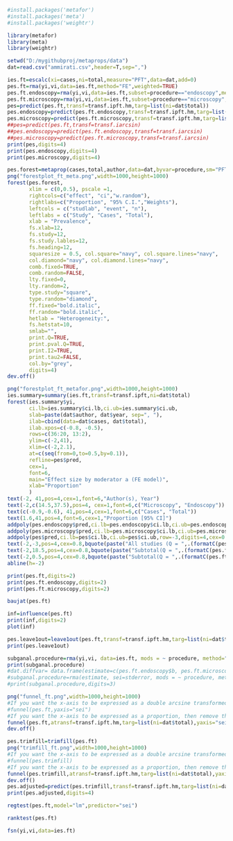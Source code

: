 ```r
#install.packages('metafor')
#install.packages('meta')
#install.packages('weightr')
```
```r
library(metafor)
library(meta)
library(weightr)
```
```r
setwd("D:/mygithubproj/metaprops/data")
dat=read.csv("ammirati.csv",header=T,sep=",")
```
```r
ies.ft=escalc(xi=cases,ni=total,measure="PFT",data=dat,add=0)
pes.ft=rma(yi,vi,data=ies.ft,method="FE",weighted=TRUE)
pes.ft.endoscopy=rma(yi,vi,data=ies.ft,subset=procedure=="endoscopy",method="FE")
pes.ft.microscopy=rma(yi,vi,data=ies.ft,subset=procedure=="microscopy",method="FE")
pes=predict(pes.ft,transf=transf.ipft.hm,targ=list(ni=dat$total))
pes.endoscopy=predict(pes.ft.endoscopy,transf=transf.ipft.hm,targ=list(ni=dat$total))
pes.microscopy=predict(pes.ft.microscopy,transf=transf.ipft.hm,targ=list(ni=dat$total))
##pes=predict(pes.ft,transf=transf.iarcsin)
##pes.endoscopy=predict(pes.ft.endoscopy,transf=transf.iarcsin)
##pes.microscopy=predict(pes.ft.microscopy,transf=transf.iarcsin)
print(pes,digits=4)
print(pes.endoscopy,digits=4)
print(pes.microscopy,digits=4)
```
```r
pes.forest=metaprop(cases,total,author,data=dat,byvar=procedure,sm="PFT",method.tau="DL",incr=0.5,allincr=FALSE,addincr=FALSE,title="")
png("forestplot_ft_meta.png",width=1000,height=1000)
forest(pes.forest,
       xlim = c(0,0.5), pscale =1, 
       rightcols=c("effect", "ci","w.random"),
       rightlabs=c("Proportion", "95% C.I.","Weights"),
       leftcols = c("studlab", "event", "n"), 
       leftlabs = c("Study", "Cases", "Total"),
       xlab = "Prevalence", 
       fs.xlab=12,
       fs.study=12,
       fs.study.lables=12,
       fs.heading=12,
       squaresize = 0.5, col.square="navy", col.square.lines="navy",
       col.diamond="navy", col.diamond.lines="navy",
       comb.fixed=TRUE,
       comb.random=FALSE,
       lty.fixed=0,
       lty.random=2, 
       type.study="square",
       type.random="diamond",
       ff.fixed="bold.italic",
       ff.random="bold.italic",
       hetlab = "Heterogeneity:",
       fs.hetstat=10,
       smlab="",
       print.Q=TRUE,
       print.pval.Q=TRUE,
       print.I2=TRUE,
       print.tau2=FALSE,
       col.by="grey",
       digits=4)
dev.off()
```
```r
png("forestplot_ft_metafor.png",width=1000,height=1000)
ies.summary=summary(ies.ft,transf=transf.ipft,ni=dat$total)
forest(ies.summary$yi,
       ci.lb=ies.summary$ci.lb,ci.ub=ies.summary$ci.ub,
       slab=paste(dat$author, dat$year, sep=", "),
       ilab=cbind(data=dat$cases, dat$total),
       ilab.xpos=c(-0.8, -0.5),
       rows=c(36:20, 13:2),
       ylim=c(-2,41),
       xlim=c(-2,2.1),
       at=c(seq(from=0,to=0.5,by=0.1)), 
       refline=pes$pred,
       cex=1,
       font=6,
       main="Effect size by moderator a (FE model)",
       xlab="Proportion"
       )
text(-2, 41,pos=4,cex=1,font=6,"Author(s), Year")
text(-2,c(14.5,37.5),pos=4, cex=1,font=6,c("Microscopy", "Endoscopy"))
text(c(-0.9,-0.6), 41,pos=4,cex=1,font=6,c("Cases", "Total"))
text(1.6,41,pos=4,font=6,cex=1,"Proportion [95% CI]")
addpoly(pes.endoscopy$pred,ci.lb=pes.endoscopy$ci.lb,ci.ub=pes.endoscopy$ci.ub,row=18.5,digits=4,cex=0.8,mlab="")
addpoly(pes.microscopy$pred,ci.lb=pes.microscopy$ci.lb,ci.ub=pes.microscopy$ci.ub,row=0.5,digits=4,cex=0.8,mlab="")
addpoly(pes$pred,ci.lb=pes$ci.lb,ci.ub=pes$ci.ub,row=-3,digits=4,cex=0.8,mlab="")
text(-2,-3,pos=4,cex=0.8,bquote(paste("All studies (Q = ",.(formatC(pes.ft$QE, digits=1, format="f")), ", df = ", .(pes.ft$k - pes.ft$p),", p = ", .(formatC(pes.ft$QEp, digits=2, format="f")), "; ", I^2, " = ",.(formatC(pes.ft$I2, digits=1, format="f")), "%",")")))
text(-2,18.5,pos=4,cex=0.8,bquote(paste("Subtotal(Q = ",.(formatC(pes.ft.endoscopy$QE, digits=1, format="f")), ", df = ", .(pes.ft.endoscopy$k - pes.ft.endoscopy$p),", p = ", .(formatC(pes.ft.endoscopy$QEp, digits=2, format="f")),"; ", I^2, " = ",.(formatC(pes.ft.endoscopy$I2, digits=1, format="f")), "%",")")))
text(-2,0.5,pos=4,cex=0.8,bquote(paste("Subtotal(Q = ",.(formatC(pes.ft.microscopy$QE, digits=1, format="f")),", df = ", .(pes.ft.microscopy$k - pes.ft.microscopy$p), ", p = ", .(formatC(pes.ft.microscopy$QEp, digits=2, format="f")), "; ", I^2, " = ",.(formatC(pes.ft.microscopy$I2, digits=1, format="f")), "%",")")))
abline(h=-2)
```
```r
print(pes.ft,digits=2)
print(pes.ft.endoscopy,digits=2)
print(pes.ft.microscopy,digits=2)
```
```r
baujat(pes.ft)
```
```r
inf=influence(pes.ft)
print(inf,digits=2)
plot(inf)
```
```r
pes.leave1out=leave1out(pes.ft,transf=transf.ipft.hm,targ=list(ni=dat$total),digits=4)
print(pes.leave1out)
```
```r
subganal.procedure=rma(yi,vi, data=ies.ft, mods = ~ procedure, method="FE")
print(subganal.procedure)
#dat.diffvar= data.frame(estimate=c(pes.ft.endoscopy$b, pes.ft.microscopy$b),stderror=c(pes.ft.endoscopy$se, pes.ft.microscopy$se),procedure = c("endoscopy","microscopy"), tau2=round(c(pes.ft.endoscopy$tau2, pes.ft.microscopy$tau2),3))
#subganal.procedure=rma(estimate, sei=stderror, mods = ~ procedure, method="FE", data=dat.diffvar, digits=4)
#print(subganal.procedure,digits=3)
```
```r
png("funnel_ft.png",width=1000,height=1000)
#If you want the x-axis to be expressed as a double arcsine transformed proportion, then remove the "#" sign before the following line.
#funnel(pes.ft,yaxis="sei")
#If you want the x-axis to be expressed as a proportion, then remove the "#" sign before the following line.
funnel(pes.ft,atransf=transf.ipft.hm,targ=list(ni=dat$total),yaxis="sei",xlab="Proportion")
dev.off()
```
```r
pes.trimfill=trimfill(pes.ft)
png("trimfill_ft.png",width=1000,height=1000)
#If you want the x-axis to be expressed as a double arcsine transformed proportion, then remove the "#" sign before the following line.
#funnel(pes.trimfill)
#If you want the x-axis to be expressed as a proportion, then remove the "#" sign before the following line.
funnel(pes.trimfill,atransf=transf.ipft.hm,targ=list(ni=dat$total),yaxis="sei",xlab="Proportion")
dev.off()
pes.adjusted=predict(pes.trimfill,transf=transf.ipft.hm,targ=list(ni=dat$total))
print(pes.adjusted,digits=4)
```
```r
regtest(pes.ft,model="lm",predictor="sei")
```
```r
ranktest(pes.ft)
```
```r
fsn(yi,vi,data=ies.ft)
```





